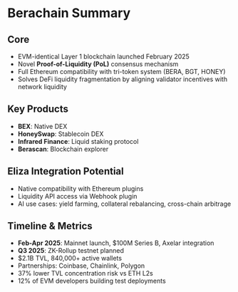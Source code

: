 # Berachain Summary

## Core

- EVM-identical Layer 1 blockchain launched February 2025
- Novel **Proof-of-Liquidity (PoL)** consensus mechanism
- Full Ethereum compatibility with tri-token system (BERA, BGT, HONEY)
- Solves DeFi liquidity fragmentation by aligning validator incentives with network liquidity

## Key Products

- **BEX**: Native DEX
- **HoneySwap**: Stablecoin DEX
- **Infrared Finance**: Liquid staking protocol
- **Berascan**: Blockchain explorer

## Eliza Integration Potential

- Native compatibility with Ethereum plugins
- Liquidity API access via Webhook plugin
- AI use cases: yield farming, collateral rebalancing, cross-chain arbitrage

## Timeline & Metrics

- **Feb-Apr 2025**: Mainnet launch, $100M Series B, Axelar integration
- **Q3 2025**: ZK-Rollup testnet planned
- $2.1B TVL, 840,000+ active wallets
- Partnerships: Coinbase, Chainlink, Polygon
- 37% lower TVL concentration risk vs ETH L2s
- 12% of EVM developers building test deployments
